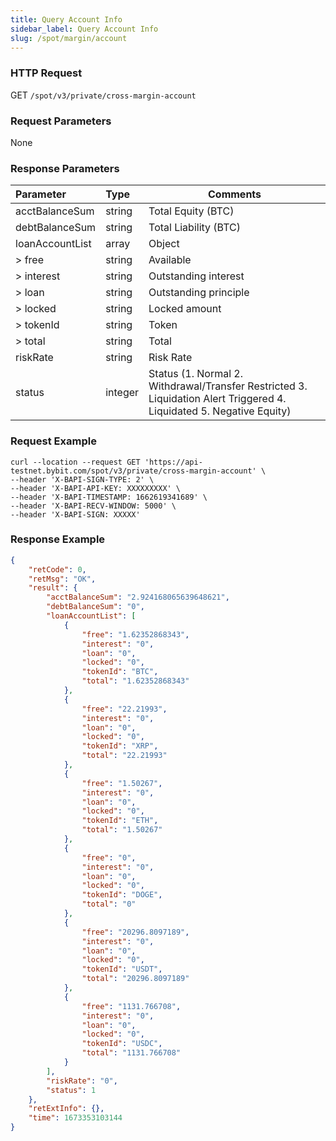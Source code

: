 ```yaml
---
title: Query Account Info
sidebar_label: Query Account Info
slug: /spot/margin/account
---
```



### HTTP Request
GET <code>/spot/v3/private/cross-margin-account</code>

### Request Parameters
None

### Response Parameters
| Parameter | Type | Comments|
|:----- |:-----|----- |
|acctBalanceSum|string|Total Equity (BTC)|
|debtBalanceSum|string|Total Liability (BTC)|
|loanAccountList|array|Object|
|> free|string|Available|
|> interest|string|Outstanding interest|
|> loan|string|Outstanding principle |
|> locked|string|Locked amount |
|> tokenId|string|Token |
|> total|string|Total|
|riskRate|string|Risk Rate|
|status|integer |Status (1. Normal 2. Withdrawal/Transfer Restricted 3. Liquidation Alert Triggered 4. Liquidated 5. Negative Equity)|

### Request Example

```http
curl --location --request GET 'https://api-testnet.bybit.com/spot/v3/private/cross-margin-account' \
--header 'X-BAPI-SIGN-TYPE: 2' \
--header 'X-BAPI-API-KEY: XXXXXXXXX' \
--header 'X-BAPI-TIMESTAMP: 1662619341689' \
--header 'X-BAPI-RECV-WINDOW: 5000' \
--header 'X-BAPI-SIGN: XXXXX'
```

### Response Example

```json
{
    "retCode": 0,
    "retMsg": "OK",
    "result": {
        "acctBalanceSum": "2.924168065639648621",
        "debtBalanceSum": "0",
        "loanAccountList": [
            {
                "free": "1.62352868343",
                "interest": "0",
                "loan": "0",
                "locked": "0",
                "tokenId": "BTC",
                "total": "1.62352868343"
            },
            {
                "free": "22.21993",
                "interest": "0",
                "loan": "0",
                "locked": "0",
                "tokenId": "XRP",
                "total": "22.21993"
            },
            {
                "free": "1.50267",
                "interest": "0",
                "loan": "0",
                "locked": "0",
                "tokenId": "ETH",
                "total": "1.50267"
            },
            {
                "free": "0",
                "interest": "0",
                "loan": "0",
                "locked": "0",
                "tokenId": "DOGE",
                "total": "0"
            },
            {
                "free": "20296.8097189",
                "interest": "0",
                "loan": "0",
                "locked": "0",
                "tokenId": "USDT",
                "total": "20296.8097189"
            },
            {
                "free": "1131.766708",
                "interest": "0",
                "loan": "0",
                "locked": "0",
                "tokenId": "USDC",
                "total": "1131.766708"
            }
        ],
        "riskRate": "0",
        "status": 1
    },
    "retExtInfo": {},
    "time": 1673353103144
}
```
